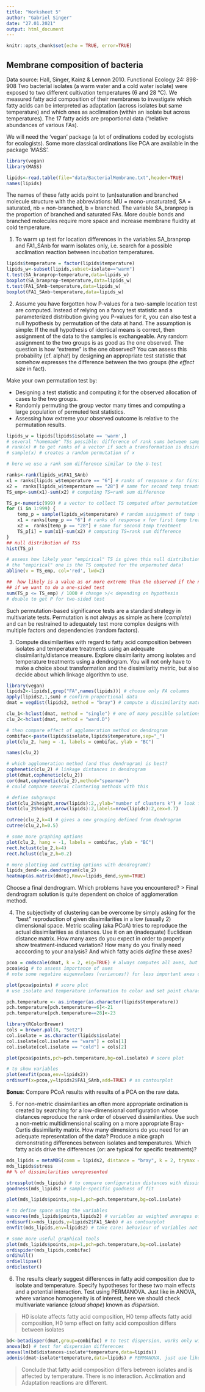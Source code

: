```yaml
---
title: "Worksheet 5"
author: "Gabriel Singer"
date: "27.01.2021"
output: html_document
---
```


```r
knitr::opts_chunk$set(echo = TRUE, error=TRUE)
```

## Membrane composition of bacteria

Data source: Hall, Singer, Kainz & Lennon 2010. Functional Ecology 24: 898-908
Two bacterial isolates (a warm water and a cold water isolate) were exposed to two different cultivation temperatures (6 and 28 °C). We measured fatty acid composition of their membranes to investigate which fatty acids can be interpreted as adaptation (across isolates but same temperature) and which ones as acclimation (within an isolate but across temperatures). The 17 fatty acids are proportional data ("relative abundances of various FAs).

We will need the 'vegan' package (a lot of ordinations coded by ecologists for ecologists). Some more classical ordinations like PCA are available in the package 'MASS'.

```r
library(vegan)
library(MASS)

lipids<-read.table(file="data/BacterialMembrane.txt",header=TRUE)
names(lipids)
```

The names of these fatty acids point to (un)saturation and branched molecule structure with the
abbreviations: MU = mono-unsaturated, SA = saturated, nb = non-branched, b = branched. The variable SA_branprop is the proportion of branched and saturated FAs. More double bonds and branched molecules require more space and increase membrane fluidity at cold temperature.

1. To warm up test for location differences in the variables SA_branprop and FA1_SAnb for warm isolates only, i.e. search for a possible acclimation reaction between incubation temperatures.

```r
lipids$temperature = factor(lipids$temperature)
lipids_w<-subset(lipids,subset=isolate=="warm")
t.test(SA_branprop~temperature,data=lipids_w)
boxplot(SA_branprop~temperature,data=lipids_w)
t.test(FA1_SAnb~temperature,data=lipids_w)
boxplot(FA1_SAnb~temperature,data=lipids_w)
```


2. Assume you have forgotten how P-values for a two-sample location test are computed. Instead of relying on a fancy test statistic and a parameterized distribution giving you P-values for it, you can also test a null hypothesis by permutation of the data at hand. The assumption is simple: If the null hypothesis of identical means is correct, then assignment of the data to the samples is exchangeable. Any random assignment to the two groups is as good as the one observed. The question is how "extreme" is the one observed? You can assess this probability (cf. alpha!) by designing an appropriate test statistic that somehow expresses the difference between the two groups (the *effect size* in fact).

Make your own permutation test by:

* Designing a test statistic and computing it for the observed allocation of cases to the two groups.
* Randomly permuting the group vector many times and computing a large population of permuted test statistics.
* Assessing how extreme your observed outcome is relative to the permutation results.


```r
lipids_w = lipids[lipids$isolate == 'warm',]
# several "homemade" TSs possible: difference of rank sums between samples, difference of sample means, difference of sample means weighted by variance, just the formula of the t-statistic anyway. 
# rank(x) # to get ranks of a vector if such a transformation is desired
# sample(x) # creates a random permutation of x

# here we use a rank sum difference similar to the U-test

ranks<-rank(lipids_w$FA1_SAnb)
x1 = ranks[lipids_w$temperature == "6"] # ranks of response x for first temp treatment
x2 =  ranks[lipids_w$temperature == "28"] # same for second temp treatment
TS_emp<-sum(x1)-sum(x2) # computing TS=rank sum difference

TS_p<-numeric(999) # a vector to collect TS computed after permutation
for (i in 1:999) {
	temp_p = sample(lipids_w$temperature) # random assignment of temp to objects
	x1 = ranks[temp_p == "6"] # ranks of response x for first temp treatment
	x2 =  ranks[temp_p == "28"] # same for second temp treatment
	TS_p[i] = sum(x1)-sum(x2) # computing TS=rank sum difference
}
## null distribution of TSs
hist(TS_p)

# assess how likely your "empirical" TS is given this null distribution
# the "empirical" one is the TS computed for the unpermuted data!
abline(v = TS_emp, col='red', lwd=2)

##  how likely is a value as or more extreme than the observed if the null is true
## if we want to do a one-sided test
sum(TS_p <= TS_emp) / 1000 # change >/< depending on hypothesis
# double to get P for two-sided test
```

Such permutation-based significance tests are a standard strategy in multivariate tests. Permutation is not always as simple as here (*complete*) and can be restrained to adequately test more complex designs with multiple factors and dependencies (random factors).

3. Compute dissimilarities with regard to fatty acid composition between isolates and temperature treatments using an adequate dissimilarity/distance measure. Explore dissimilarity among isolates and temperature treatments using a dendrogram. You will not only have to make a choice about transformation and the dissimilarity metric, but also decide about which linkage algorithm to use.

```r
library(vegan)
lipids2<-lipids[,grep("FA",names(lipids))] # choose only FA columns
apply(lipids2,1,sum) # confirm proportional data
dmat = vegdist(lipids2, method = "bray") # compute a dissimilarity matrix

clu_1<-hclust(dmat, method = "single") # one of many possible solutions, play with setting for method, check help(hclust)
clu_2<-hclust(dmat, method = "ward.D")

# then compare effect of agglomeration method on dendrogram
combifac<-paste(lipids$isolate,lipids$temperature,sep="_")
plot(clu_2, hang = -1, labels = combifac, ylab = "BC")

names(clu_2)

# which agglomeration method (and thus dendrogram) is best?
cophenetic(clu_2) # linkage distances in dendrogram
plot(dmat,cophenetic(clu_2))
cor(dmat,cophenetic(clu_2),method="spearman")
# could compare several clustering methods with this

# define subgroups
plot(clu_2$height,nrow(lipids):2,,ylab="number of clusters k") # look for jumps to define a "cutting distance"
text(clu_2$height,nrow(lipids):2,labels=nrow(lipids):2,cex=0.7)

cutree(clu_2,k=4) # gives a new grouping defined from dendrogram
cutree(clu_2,h=0.5)

# some more graphing options
plot(clu_2, hang = -1, labels = combifac, ylab = "BC")
rect.hclust(clu_2,k=4)
rect.hclust(clu_2,h=0.2)

# more plotting and cutting options with dendrogram()
lipids_dend<-as.dendrogram(clu_2)
heatmap(as.matrix(dmat),Rowv=lipids_dend,symm=TRUE)
```

Choose a final dendrogram. Which problems have you encountered?
> Final dendrogram solution is quite dependent on choice of agglomeration method. 

4. The subjectivity of clustering can be overcome by simply asking for the "best" reproduction of given dissimilarities in a low (usually 2) dimensional space. Metric scaling (aka PCoA) tries to reproduce the actual dissimilarities as distances. Use it on an (inadequate) Euclidean distance matrix. How many axes do you expect in order to properly show treatment-induced variation? How many do you finally need acccording to your analysis? And which fatty acids *define* these axes?

```r
pcoa = cmdscale(dmat, k = 2, eig=TRUE) # always computes all axes, but will only report scores of k=2
pcoa$eig # to assess importance of axes
# note some negative eigenvalues (variances!) for less important axes caused by squeezing the semimetric BC into a Euclidean space

plot(pcoa$points) # score plot
# use isolate and temperature information to color and set point characters

pch.temperature <- as.integer(as.character(lipids$temperature))
pch.temperature[pch.temperature==6]<-21
pch.temperature[pch.temperature==28]<-23

library(RColorBrewer)
cols = brewer.pal(8, "Set2")
col.isolate = as.character(lipids$isolate)
col.isolate[col.isolate == "warm"] = cols[1]
col.isolate[col.isolate == "cold"] = cols[2]

plot(pcoa$points,pch=pch.temperature,bg=col.isolate) # score plot

# to show variables
plot(envfit(pcoa,env=lipids2))
ordisurf(x=pcoa,y=lipids2$FA1_SAnb,add=TRUE) # as contourplot

```

**Bonus**: Compare PCoA results with results of a PCA on the raw data.

5. For non-metric dissimilarities an often more appropriate ordination is created by searching for a low-dimensional configuration whose distances reproduce the rank order of observed dissimilarities. Use such a non-metric multidimensional scaling on a more appropriate Bray-Curtis dissimilarity matrix. How many dimensions do you need for an adequate representation of the data? Produce a nice graph demonstrating differences between isolates and temperatures. Which fatty acids drive the differences (or: are typical for specific treatments)?

```r
mds_lipids = metaMDS(comm = lipids2, distance = "bray", k = 2, trymax = 100) # to run a NMDS, $points to get scores, $stress to get information about fit
mds_lipids$stress
## % of dissimilarities unrepresented

stressplot(mds_lipids) # to compare configuration distances with dissimilarities
goodness(mds_lipids) # sample-specific goodness of fit

plot(mds_lipids$points,asp=1,pch=pch.temperature,bg=col.isolate)

# to define space using the variables
wascores(mds_lipids$points,lipids2) # variables as weighted averages of site (=sample) scores
ordisurf(x=mds_lipids,y=lipids2$FA1_SAnb) # as contourplot
envfit(mds_lipids,env=lipids2) # take care: behaviour of variables not necessarily monotonous in ordination space

# some more useful graphical tools
plot(mds_lipids$points,asp=1,pch=pch.temperature,bg=col.isolate)
ordispider(mds_lipids,combifac)
ordihull()
ordiellipse()
ordicluster()
```

6. The results clearly suggest differences in fatty acid composition due to isolate and temperature. Specify hypotheses for these two main effects and a potential interaction. Test using PERMANOVA. Just like in ANOVA, where variance homogeneity is of interest, here we should check multivariate variance (*cloud shape*) known as *dispersion*.

> H0 isolate affects fatty acid composition, H0 temp affects fatty acid composition, H0 temp effect on fatty acid composition differs between isolates

##############################################

```r
bd<-betadisper(dmat,group=combifac) # to test dispersion, works only with one factor
anova(bd) # test for dispersion differences
anova(lm(bd$distances~isolate*temperature,data=lipids))
adonis(dmat~isolate*temperature,data=lipids) # PERMANOVA, just use like aov() or lm()
```

> Conclude that fatty acid composition differs between isolates and is affected by temperature. There is no interaction. Acclimation and Adaptation reactions are different.